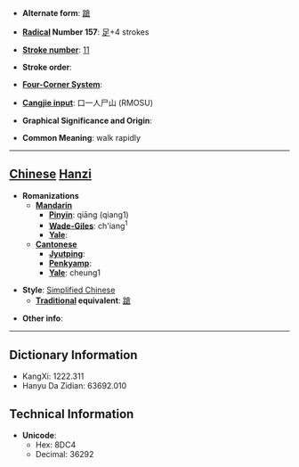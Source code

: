 * '''Alternate form''': [[蹌]]

* '''[[Wiktionary:Chinese radical index| Radical]] Number 157''': [[Wiktionary:Chinese radical index 足|足]]+4 strokes

* '''[[Wiktionary:Chinese total strokes index|Stroke number]]''': [[Wiktionary:Chinese total strokes index 11|11]]

* '''Stroke order''': 

* '''[[Wiktionary:Chinese four corner index|Four-Corner System]]''': 

* '''[[Wiktionary:Chinese Cangjie index|Cangjie input]]''': 口一人尸山 (RMOSU)

* '''Graphical Significance and Origin''': 

* '''Common Meaning''': walk rapidly

----

== [[Chinese]] [[Hanzi]] ==

* '''Romanizations'''
** '''[[Mandarin]]'''
*** '''[[Pinyin]]''': qiāng (qiang1)
*** '''[[Wade-Giles]]''': ch'iang<sup>1</sup>
*** '''[[Yale]]''': 
** '''[[Cantonese]]'''
*** '''[[Jyutping]]''':
*** '''[[Penkyamp]]''': 
*** '''[[Yale]]''': cheung1

* '''Style''': [[Simplified Chinese]] 
** '''[[Traditional Chinese|Traditional]] equivalent''': [[蹌]]

* '''Other info''': 

----

== Dictionary Information ==

* KangXi: 1222.311
* Hanyu Da Zidian: 63692.010

== Technical Information ==

* '''Unicode''':
** Hex: 8DC4
** Decimal: 36292